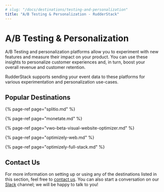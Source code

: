 ```yaml
---
# slug: "/docs/destinations/testing-and-personalization"
title: "A/B Testing & Personalization - RudderStack"
---
```


# A/B Testing & Personalization

A/B Testing and personalization platforms allow you to experiment with new features and measure their impact on your product. You can use these insights to personalize customer experiences and, in turn, boost your overall revenue and customer retention.

RudderStack supports sending your event data to these platforms for various experimentation and personalization use-cases.

## Popular Destinations

{% page-ref page="splitio.md" %}

{% page-ref page="monetate.md" %}

{% page-ref page="vwo-beta-visual-website-optimizer.md" %}

{% page-ref page="optimizely-web.md" %}

{% page-ref page="optimizely-full-stack.md" %}

## Contact Us

For more information on setting up or using any of the destinations listed in this section, feel free to [contact us](mailto:%20docs@rudderstack.com). You can also start a conversation on our [Slack](https://resources.rudderstack.com/join-rudderstack-slack) channel; we will be happy to talk to you!
